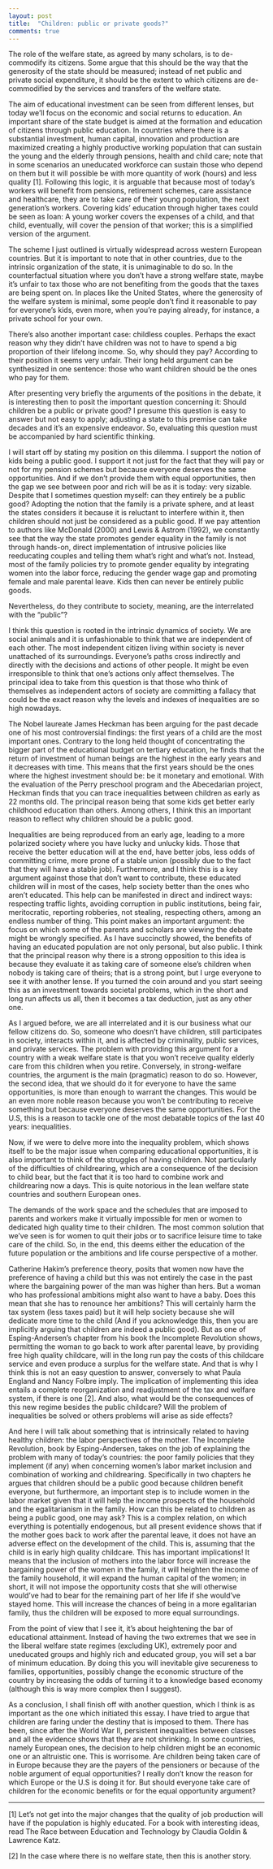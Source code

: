 ```yaml
---
layout: post
title:  "Children: public or private goods?"
comments: true
---
```


The role of the welfare state, as agreed by many scholars, is to de-commodify its citizens. Some argue that this should be the way that the generosity of the state should be measured; instead of net public and private social expenditure, it should be the extent to which citizens are de-commodified by the services and transfers of the welfare state.

The aim of educational investment can be seen from different lenses, but today we'll focus on the economic and social returns to education. An important share of the state budget is aimed at the formation and education of citizens through public education. In countries where there is a substantial investment, human capital, innovation and production are maximized creating a highly productive working population that can sustain the young and the elderly through pensions, health and child care; note that in some scenarios an uneducated workforce can sustain those who depend on them but it will possible be with more quantity of work (hours) and less quality [1]. Following this logic, it is arguable that because most of today's workers will benefit from pensions, retirement schemes, care assistance and healthcare, they are to take care of their young population, the next generation's workers. Covering kids' education through higher taxes could be seen as loan: A young worker covers the expenses of a child, and that child, eventually, will cover the pension of that worker; this is a simplified version of the argument.

The scheme I just outlined is virtually widespread  across western European countries. But it is important to note that in other countries, due to the intrinsic organization of the state, it is unimaginable to do so. In the counterfactual situation where you don't have a strong welfare state, maybe it's unfair to tax those who are not benefiting from the goods that the taxes are being spent on. In places like the United States, where the generosity of the welfare system is minimal, some people don't find it reasonable to pay for everyone's kids, even more, when you're paying already, for instance, a private school for your own.

There's also another important case: childless couples. Perhaps the exact reason why they didn't have children was not to have to spend a big proportion of their lifelong income. So, why should they pay? According to their position it seems very unfair. Their long held argument can be synthesized in one sentence:  those who want children should be the ones who pay for them.

After presenting very briefly the arguments of the positions in the debate, it is interesting then to posit the important question concerning it: Should children be a public or private good? I presume this question is easy to answer but not easy to apply; adjusting a state to this premise can take decades and it's an expensive endeavor. So, evaluating this question must be accompanied by hard scientific thinking.

I will start off by stating my position on this dilemma. I support the notion of kids being a public good. I support it not just for the fact that they will pay or not for my pension schemes but because everyone deserves the same opportunities. And if we don't provide them with equal opportunities, then the gap we see between poor and rich will be as it is today: very sizable.  Despite that I sometimes question myself: can they entirely be a public good?  Adopting the notion that the family is a private sphere, and at least the states considers it because it is reluctant to interfere within it, then children should not just be considered as a public good. If we pay attention to authors like McDonald (2000) and Lewis & Astrom (1992), we constantly see that the way the state promotes gender equality in the family is not through hands-on, direct implementation of intrusive policies like reeducating couples and telling them what's right and what's not. Instead, most of the family policies try to promote gender equality by integrating women into the labor force, reducing the gender wage gap and promoting female and male parental leave. Kids then can never be entirely public goods.

Nevertheless, do they contribute to society, meaning, are the interrelated with the “public”?

I think this question is rooted in the intrinsic dynamics of society. We are social animals and it is unfashionable to think that we are independent of each other. The most independent citizen living within society is never unattached of its surroundings. Everyone's paths cross indirectly and directly with the decisions and actions of other people. It might be even irresponsible to think that one's actions only affect themselves. The principal idea to take from this question is that those who think of themselves as independent actors of society are committing a fallacy that could be the exact reason why the levels and indexes of inequalities are so high nowadays.

The Nobel laureate James Heckman has been arguing for the past decade one of his most controversial findings: the first years of a child are the most important ones. Contrary to the long held thought of concentrating the bigger part of the educational budget on tertiary education,  he finds that the return of investment of human beings are the highest in the early years and it decreases with time. This means that the first years should be the ones where the highest investment should be: be it monetary and emotional. With the evaluation of the Perry preschool program and the Abecedarian project, Heckman finds that you can trace inequalities between children as early as 22 months old. The principal reason being that some kids get better early childhood education than others. Among others, I think this an important reason to reflect why children should be a public good.

Inequalities are being reproduced from an early age, leading to a more polarized society where you have lucky and unlucky kids. Those that receive the better education will at the end, have better jobs, less odds of committing crime, more prone of a stable union (possibly due to the fact that they will have a stable job). Furthermore, and I think this is a key argument against those that don't want to contribute, these educated children will in most of the cases, help society better than the ones who aren't educated. This help can be manifested in direct and indirect ways: respecting traffic lights, avoiding corruption in public institutions, being fair, meritocratic, reporting robberies, not stealing, respecting others, among an endless number of thing. This point makes an important argument: the focus on which some of the parents and scholars are viewing the debate might be wrongly specified. As I have succinctly showed, the benefits of having an educated population are not only personal, but also public. I think that the principal reason why there is a strong opposition to this idea is because they evaluate it as taking care of someone else's children when nobody is taking care of theirs; that is a strong point, but I urge everyone to see it with another lense. If you turned the coin around and you start seeing this as an investment towards societal problems, which in the short and long run affects us all, then it becomes a tax deduction, just as any other one.

As I argued before, we are all interrelated and it is our business what our fellow citizens do. So, someone who doesn't have children, still participates in society, interacts within it, and is affected by criminality, public services, and private services. The problem with providing this argument for a country with a weak welfare state is that you won't receive quality elderly care from this children when you retire. Conversely, in strong-welfare countries, the argument is the main (pragmatic) reason to do so. However, the second idea, that we should do it for everyone to have the same opportunities, is more than enough to warrant the changes. This would be an even more noble reason because you won't be contributing to receive something but because everyone deserves the same opportunities. For the U.S, this is a reason to tackle one of the most debatable topics of the last 40 years: inequalities.

Now, if we were to delve more into the inequality problem, which shows itself to be the major issue when comparing educational opportunities, it is also important to think of the struggles of having children. Not particularly of the difficulties of childrearing, which are a consequence of the decision to child bear, but the fact that it is too hard to combine work and childrearing now a days. This is quite notorious in the lean welfare state countries and southern European ones.

The demands of the work space and the schedules that are imposed to parents and workers make it virtually impossible for men or women to dedicated high quality time to their children. The most common solution that we've seen is for women to quit their jobs or to sacrifice leisure time to take care of the child. So, in the end, this deems either the education of the future population or the ambitions and life course perspective of a mother.

Catherine Hakim's preference theory, posits that women now have the preference of having a child but this was not entirely the case in the past where the bargaining power of the man was higher than hers. But a woman who has professional ambitions might also want to have a baby. Does this mean that she has to renounce her ambitions? This will certainly harm the tax system (less taxes paid) but it will help society because she will dedicate more time to the child (And if you acknowledge this, then you are implicitly arguing that children are indeed a public good). But as one of Esping-Andersen's chapter from his book the Incomplete Revolution shows, permitting the woman to go back to work after parental leave, by providing free high quality childcare, will in the long run pay the costs of this childcare service and even produce a surplus for the welfare state. And that is why I think this is not an easy question to answer, conversely to what Paula England and Nancy Folbre imply. The implication of implementing this idea entails a complete reorganization and readjustment of the tax and welfare system, if there is one [2]. And also, what would be the consequences of this new regime besides the public childcare? Will the problem of inequalities be solved or others problems will arise as side effects?

And here I will talk about something that is intrinsically related to having healthy children: the labor perspectives of the mother. The Incomplete Revolution, book by Esping-Andersen, takes on the job of explaining the problem with many of today's countries: the poor family policies that they implement (if any) when concerning women's labor market inclusion and combination of working and childrearing. Specifically in two chapters he argues that children should be a public good because children benefit everyone, but furthermore, an important step is to include women in the labor market given that it will help the income prospects of the household and the egalitarianism in the family. How can this be related to children as being a public good, one may ask?  This is a complex relation, on which everything is potentially endogenous, but all present evidence shows that if the mother goes back to work after the parental leave, it does not have an adverse effect on the development of the child. This is, assuming that the child is in early high quality childcare. This has important implications! It means that the inclusion of mothers into the labor force will increase the bargaining power of the women in the family, it will heighten the income of the family household, it will expand the human capital of the women; in short, it will not impose the opportunity costs that she will otherwise would've had to bear for the remaining part of her life if she would've stayed home. This will increase the chances of being in a more egalitarian family, thus the children will be exposed to more equal surroundings.

From the point of view that I see it, it's about heightening the bar of educational attainment. Instead of having the two extremes that we see in the liberal welfare state regimes (excluding UK), extremely poor and uneducated groups and highly rich and educated group, you will set a bar of minimum education. By doing this you will inevitable give secureness to families, opportunities, possibly change the economic structure of the country by increasing the odds of turning it to a knowledge based economy (although this is way more complex then I suggest).

As a conclusion, I shall finish off with another question, which I think is as important as the one which initiated this essay. I have tried to argue that children are faring under the destiny that is imposed to them. There has been, since after the World War II, persistent inequalities between classes and all the evidence shows that they are not shrinking. In some countries, namely European ones, the decision to help children might be an economic one or an altruistic one. This is worrisome. Are children being taken care of in Europe because they are the payers of the pensioners or because of the noble argument of equal opportunities? I really don't know the reason for which Europe or the U.S is doing it for. But should everyone take care of children for the economic benefits or for the equal opportunity argument?

---

[1] Let's not get into the major changes that the quality of job production will have if the population is highly educated. For a book with interesting ideas, read The Race between Education and Technology by Claudia Goldin & Lawrence Katz.  

[2] In the case where there is no welfare state, then this is another story.